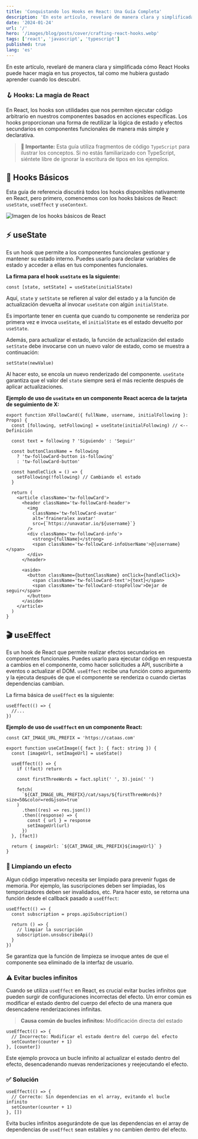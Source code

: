 ```yaml
---
title: 'Conquistando los Hooks en React: Una Guía Completa'
description: 'En este artículo, revelaré de manera clara y simplificada cómo React Hooks puede hacer magia en tus proyectos, tal como me hubiera gustado aprender cuando los descubrí.'
date: '2024-01-24'
url: '/'
hero: '/images/blog/posts/cover/crafting-react-hooks.webp'
tags: ['react', 'javascript', 'typescript']
published: true
lang: 'es'
---
```


En este artículo, revelaré de manera clara y simplificada cómo React Hooks puede hacer magia en tus proyectos, tal como me hubiera gustado aprender cuando los descubrí.

### 🪝 Hooks: La magia de React

En React, los hooks son utilidades que nos permiten ejecutar código arbitrario en nuestros componentes basados en acciones específicas. Los hooks proporcionan una forma de reutilizar la lógica de estado y efectos secundarios en componentes funcionales de manera más simple y declarativa.

> **🚨 Importante:** Esta guía utiliza fragmentos de código `TypeScript` para ilustrar los conceptos. Si no estás familiarizado con TypeScript, siéntete libre de ignorar la escritura de tipos en los ejemplos.

## 🌱 Hooks Básicos

Esta guía de referencia discutirá todos los hooks disponibles nativamente en React, pero primero, comencemos con los hooks básicos de React: `useState`, `useEffect` y `useContext`.

![Imagen de los hooks básicos de React](https://fraineralex.vercel.app/images/blog/posts/content/basic-hooks.webp)

## ⚡ useState

Es un hook que permite a los componentes funcionales gestionar y mantener su estado interno. Puedes usarlo para declarar variables de estado y acceder a ellas en tus componentes funcionales.

**La firma para el hook `useState` es la siguiente:**

```tsx
const [state, setState] = useState(initialState)
```

Aquí, `state` y `setState` se refieren al valor del estado y a la función de actualización devuelta al invocar `useState` con algún `initialState`.

Es importante tener en cuenta que cuando tu componente se renderiza por primera vez e invoca `useState`, el `initialState` es el estado devuelto por `useState`.

Además, para actualizar el estado, la función de actualización del estado `setState` debe invocarse con un nuevo valor de estado, como se muestra a continuación:

```tsx
setState(newValue)
```

Al hacer esto, se encola un nuevo renderizado del componente. `useState` garantiza que el valor del `state` siempre será el más reciente después de aplicar actualizaciones.

**Ejemplo de uso de `useState` en un componente React acerca de la tarjeta de seguimiento de X:**

```tsx
export function XFollowCard({ fullName, username, initialFollowing }: Props) {
  const [following, setFollowing] = useState(initialFollowing) // <-- Definición

  const text = following ? 'Siguiendo' : 'Seguir'

  const buttonClassName = following
    ? 'tw-followCard-button is-following'
    : 'tw-followCard-button'

  const handleClick = () => {
    setFollowing(!following) // Cambiando el estado
  }

  return (
    <article className='tw-followCard'>
      <header className='tw-followCard-header'>
        <img
          className='tw-followCard-avatar'
          alt='fraineralex avatar'
          src={`https://unavatar.io/${username}`}
        />
        <div className='tw-followCard-info'>
          <strong>{fullName}</strong>
          <span className='tw-followCard-infoUserName'>@{username}</span>
        </div>
      </header>

      <aside>
        <button className={buttonClassName} onClick={handleClick}>
          <span className='tw-followCard-text'>{text}</span>
          <span className='tw-followCard-stopFollow'>Dejar de seguir</span>
        </button>
      </aside>
    </article>
  )
}
```

## 🎬 useEffect

Es un hook de React que permite realizar efectos secundarios en componentes funcionales. Puedes usarlo para ejecutar código en respuesta a cambios en el componente, como hacer solicitudes a API, suscribirte a eventos o actualizar el DOM. `useEffect` recibe una función como argumento y la ejecuta después de que el componente se renderiza o cuando ciertas dependencias cambian.

La firma básica de `useEffect` es la siguiente:

```tsx
useEffect(() => {
  //...
})
```

**Ejemplo de uso de `useEffect` en un componente React:**

```tsx
const CAT_IMAGE_URL_PREFIX = 'https://cataas.com'

export function useCatImage({ fact }: { fact: string }) {
  const [imageUrl, setImageUrl] = useState()

  useEffect(() => {
    if (!fact) return

    const firstThreeWords = fact.split(' ', 3).join(' ')

    fetch(
      `${CAT_IMAGE_URL_PREFIX}/cat/says/${firstThreeWords}?size=50&color=red&json=true`
    )
      .then((res) => res.json())
      .then((response) => {
        const { url } = response
        setImageUrl(url)
      })
  }, [fact])

  return { imageUrl: `${CAT_IMAGE_URL_PREFIX}${imageUrl}` }
}
```

### 🧹 Limpiando un efecto

Algun código imperativo necesita ser limpiado para prevenir fugas de memoria. Por ejemplo, las suscripciones deben ser limpiadas, los temporizadores deben ser invalidados, etc. Para hacer esto, se retorna una función desde el callback pasado a `useEffect`:

```tsx
useEffect(() => {
  const subscription = props.apiSubscription()

  return () => {
    // limpiar la suscripción
    subscription.unsubscribeApi()
  }
})
```

Se garantiza que la función de limpieza se invoque antes de que el componente sea eliminado de la interfaz de usuario.

### ⚠️ Evitar bucles infinitos

Cuando se utiliza `useEffect` en React, es crucial evitar bucles infinitos que pueden surgir de configuraciones incorrectas del efecto. Un error común es modificar el estado dentro del cuerpo del efecto de una manera que desencadene renderizaciones infinitas.

> **Causa común de bucles infinitos:** Modificación directa del estado

```tsx
useEffect(() => {
  // Incorrecto: Modificar el estado dentro del cuerpo del efecto
  setCounter(counter + 1)
}, [counter])
```

Este ejemplo provoca un bucle infinito al actualizar el estado dentro del efecto, desencadenando nuevas renderizaciones y reejecutando el efecto.

### ✅ Solución

```tsx
useEffect(() => {
  // Correcto: Sin dependencias en el array, evitando el bucle infinito
  setCounter(counter + 1)
}, [])
```

Evita bucles infinitos asegurándote de que las dependencias en el array de dependencias de `useEffect` sean estables y no cambien dentro del efecto.